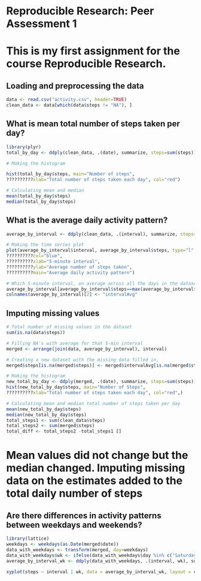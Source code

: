 # Reproducible Research: Peer Assessment 1
# This is my first assignment for the course Reproducible Research.

## Loading and preprocessing the data
```r
data <- read.csv("activity.csv", header=TRUE)
clean_data <- data[which(data$steps != "NA"), ]

```

## What is mean total number of steps taken per day?
```r
library(plyr)
total_by_day <- ddply(clean_data, .(date), summarize, steps=sum(steps))

# Making the histogram 

hist(total_by_day$steps, main="Number of steps", 
??????????xlab="Total number of steps taken each day", col="red")

# Calculating mean and median
mean(total_by_day$steps)
median(total_by_day$steps)
```

## What is the average daily activity pattern?
```r
average_by_interval <- ddply(clean_data, .(interval), summarize, steps=mean(steps))

# Making the time series plot
plot(average_by_interval$interval, average_by_interval$steps, type="l", 
??????????col="blue",
??????????xlab="5-minute interval", 
??????????ylab="Average number of steps taken",
??????????main="Average daily activity pattern")

# Which 5-minute interval, on average across all the days in the dataset, contains the maximum number of steps?
average_by_interval[average_by_interval$steps==max(average_by_interval$steps),]
colnames(average_by_interval)[2] <- "intervalAvg"
```

## Imputing missing values
```r
# Total number of missing values in the dataset
sum(is.na(data$steps))

# Filling NA's with average for that 5-min interval
merged <- arrange(join(data, average_by_interval), interval)

# Creating a new dataset with the missing data filled in.
merged$steps[is.na(merged$steps)] <- merged$intervalAvg[is.na(merged$steps)]

# Making the histogram
new_total_by_day <- ddply(merged, .(date), summarize, steps=sum(steps))
hist(new_total_by_day$steps, main="Number of Steps", 
??????????xlab="Total number of steps taken each day", col="red",)

# Calculating mean and median total number of steps taken per day
mean(new_total_by_day$steps)
median(new_total_by_day$steps)
total_steps1 <- sum(clean_data$steps)
total_steps2 <- sum(merged$steps)
total_diff <- total_steps2 -total_steps1 []
```
# Mean values did not change but the median changed.  Imputing missing data on the estimates added to the total daily number of steps

## Are there differences in activity patterns between weekdays and weekends?

```r
library(lattice)
weekdays <- weekdays(as.Date(merged$date))
data_with_weekdays <- transform(merged, day=weekdays)
data_with_weekdays$wk <- ifelse(data_with_weekdays$day %in% c("Saturday", "Sunday"),"weekend", "weekday")
average_by_interval_wk <- ddply(data_with_weekdays, .(interval, wk), summarize, steps=mean(steps))

xyplot(steps ~ interval | wk, data = average_by_interval_wk, layout = c(1, 2), type="l")
```